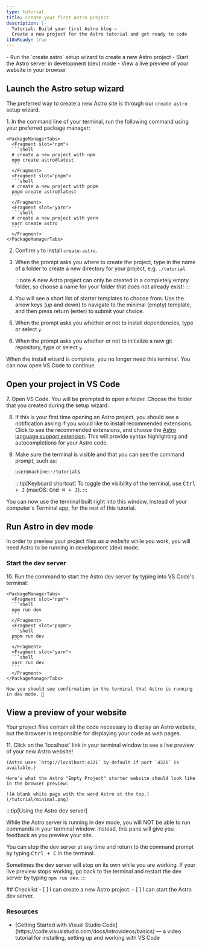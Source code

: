 ```yaml
---
type: tutorial
title: Create your first Astro project
description: |-
  Tutorial: Build your first Astro blog —
  Create a new project for the Astro tutorial and get ready to code
i18nReady: true
---
```


<PreCheck>
  - Run the `create astro` setup wizard to create a new Astro project
  - Start the Astro server in development (dev) mode
  - View a live preview of your website in your browser
</PreCheck>

## Launch the Astro setup wizard

The preferred way to create a new Astro site is through our `create astro` setup wizard.

<Steps>
1. In the command line of your terminal, run the following command using your preferred package manager:

    <PackageManagerTabs>
      <Fragment slot="npm">
      ```shell
      # create a new project with npm
      npm create astro@latest
      ```
      </Fragment>
      <Fragment slot="pnpm">
      ```shell
      # create a new project with pnpm
      pnpm create astro@latest
      ```
      </Fragment>
      <Fragment slot="yarn">
      ```shell
      # create a new project with yarn
      yarn create astro
      ```
      </Fragment>
    </PackageManagerTabs>

2. Confirm `y` to install `create-astro`.
3. When the prompt asks you where to create the project, type in the name of a folder to create a new directory for your project, e.g.
`./tutorial`

    :::note
    A new Astro project can only be created in a completely empty folder, so choose a name for your folder that does not already exist!
    :::

4. You will see a short list of starter templates to choose from. Use the arrow keys (up and down) to navigate to the minimal (empty) template, and then press return (enter) to submit your choice.

5. When the prompt asks you whether or not to install dependencies, type or select `y`.

6. When the prompt asks you whether or not to initialize a new git repository, type or select `y`.
</Steps>

When the install wizard is complete, you no longer need this terminal. You can now open VS Code to continue.

## Open your project in VS Code

<Steps>
7. Open VS Code. You will be prompted to open a folder. Choose the folder that you created during the setup wizard.

8. If this is your first time opening an Astro project, you should see a notification asking if you would like to install recommended extensions. Click to see the recommended extensions, and choose the [Astro language support extension](https://marketplace.visualstudio.com/items?itemName=astro-build.astro-vscode). This will provide syntax highlighting and autocompletions for your Astro code.

9. Make sure the terminal is visible and that you can see the command prompt, such as:

    ```sh
    user@machine:~/tutorial$
    ```

    :::tip[Keyboard shortcut]
    To toggle the visibility of the terminal, use <kbd>Ctrl + J</kbd> (macOS: <kbd>Cmd ⌘ + J</kbd>).
    :::
</Steps>

You can now use the terminal built right into this window, instead of your computer's Terminal app, for the rest of this tutorial.



## Run Astro in dev mode

In order to preview your project files _as a website_ while you work, you will need Astro to be running in development (dev) mode.

### Start the dev server

<Steps>
10. Run the command to start the Astro dev server by typing into VS Code's terminal:

    <PackageManagerTabs>
      <Fragment slot="npm">
      ```shell
      npm run dev
      ```
      </Fragment>
      <Fragment slot="pnpm">
      ```shell
      pnpm run dev
      ```
      </Fragment>
      <Fragment slot="yarn">
      ```shell
      yarn run dev
      ```
      </Fragment>
    </PackageManagerTabs>

    Now you should see confirmation in the terminal that Astro is running in dev mode. 🚀
</Steps>

## View a preview of your website

Your project files contain all the code necessary to display an Astro website, but the browser is responsible for displaying your code as web pages.

<Steps>
11. Click on the `localhost` link in your terminal window to see a live preview of your new Astro website! 

    (Astro uses `http://localhost:4321` by default if port `4321` is available.)

    Here's what the Astro "Empty Project" starter website should look like in the browser preview:

    ![A blank white page with the word Astro at the top.](/tutorial/minimal.png)

</Steps>

:::tip[Using the Astro dev server]

While the Astro server is running in dev mode, you will NOT be able to run commands in your terminal window. Instead, this pane will give you feedback as you preview your site.

You can stop the dev server at any time and return to the command prompt by typing <kbd>Ctrl + C</kbd> in the terminal.

Sometimes the dev server will stop on its own while you are working. If your live preview stops working, go back to the terminal and restart the dev server by typing `npm run dev`.
:::

<Box icon="check-list">
## Checklist

<Checklist>
- [ ] I can create a new Astro project.
- [ ] I can start the Astro dev server.
</Checklist>
</Box>

### Resources

- <p>[Getting Started with Visual Studio Code](https://code.visualstudio.com/docs/introvideos/basics) <Badge class="neutral-badge" text="external" /> — a video tutorial for installing, setting up and working with VS Code</p>
